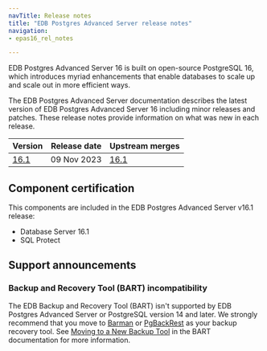 ```yaml
---
navTitle: Release notes
title: "EDB Postgres Advanced Server release notes"
navigation:
- epas16_rel_notes

---
```


EDB Postgres Advanced Server 16 is built on open-source PostgreSQL 16, which introduces myriad enhancements that enable databases to scale up and scale out in more efficient ways. 

The EDB Postgres Advanced Server documentation describes the latest version of EDB Postgres Advanced Server 16 including minor releases and patches. These release notes provide information on what was new in each release. 

|         Version          | Release date |                      Upstream merges                       |
| ------------------------ | ------------ | ---------------------------------------------------------- |
| [16.1](epas16_rel_notes) | 09 Nov 2023  | [16.1](https://www.postgresql.org/docs/16/release-16.html) |


## Component certification

This components are included in the EDB Postgres Advanced Server v16.1 release:

- Database Server 16.1
- SQL Protect

## Support announcements

### Backup and Recovery Tool (BART) incompatibility

The EDB Backup and Recovery Tool (BART) isn't supported by EDB Postgres Advanced Server or PostgreSQL version 14 and later. We strongly recommend that you move to [Barman](/supported-open-source/barman/) or [PgBackRest](/supported-open-source/pgbackrest/) as your backup recovery tool. See [Moving to a New Backup Tool](/bart/latest/bart_migration/) in the BART documentation for more information.
